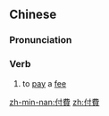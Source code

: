 {{also|付费}}
==Chinese==
{{zh-forms|s=付费}}

===Pronunciation===
{{zh-pron
|m=fùfèi
|cat=v
}}

===Verb===
{{zh-verb}}

# to [[pay]] a [[fee]]

[[zh-min-nan:付費]]
[[zh:付費]]